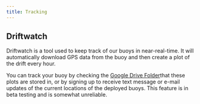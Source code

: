 ```yaml
---
title: Tracking
---
```


## Driftwatch

Driftwatch is a tool used to keep track of our buoys in near-real-time. It will automatically download GPS data from the buoy and then create a plot of the drift every hour.

You can track your buoy by checking the [Google Drive Folder](https://drive.google.com/drive/folders/10LOJhEUO6mfjY0LmXwmm2iu0JH70uj6x?usp=sharing)that these plots are stored in, or by signing up to receive text message or e-mail updates of the current locations of the deployed buoys. This feature is in beta testing and is somewhat unreliable.
